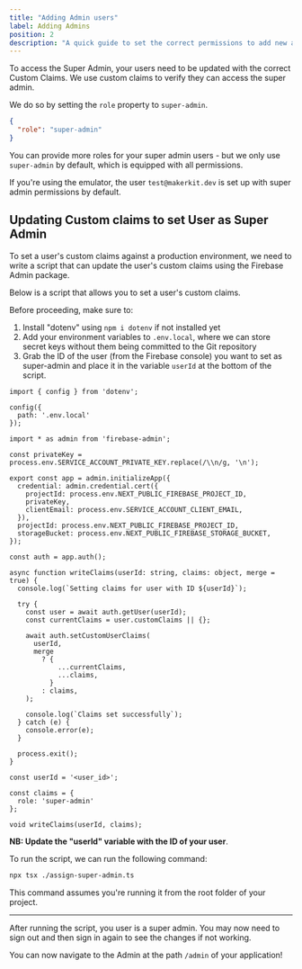 ```yaml
---
title: "Adding Admin users"
label: Adding Admins
position: 2
description: "A quick guide to set the correct permissions to add new admin users"
---
```


To access the Super Admin, your users need to be updated with the correct Custom Claims. We use custom claims to verify they can access the super admin.

We do so by setting the `role` property to `super-admin`.

```json
{
  "role": "super-admin"
}
```

You can provide more roles for your super admin users - but we only use `super-admin` by default, which is equipped with all permissions.

If you're using the emulator, the user `test@makerkit.dev` is set up with super admin permissions by default.

## Updating Custom claims to set User as Super Admin

To set a user's custom claims against a production environment, we need to write a script that can update the user's custom claims
using the Firebase Admin package.

Below is a script that allows you to set a user's custom claims.

Before proceeding, make sure to:

1. Install "dotenv" using `npm i dotenv` if not installed yet
2. Add your environment variables to `.env.local`, where we can store secret keys without them being committed to the Git repository
3. Grab the ID of the user (from the Firebase console) you want to set as super-admin and place it in the variable `userId` at the bottom of the script.

```tsx title="assign-super-admin.ts"
import { config } from 'dotenv';

config({
  path: '.env.local'
});

import * as admin from 'firebase-admin';

const privateKey = process.env.SERVICE_ACCOUNT_PRIVATE_KEY.replace(/\\n/g, '\n');

export const app = admin.initializeApp({
  credential: admin.credential.cert({
    projectId: process.env.NEXT_PUBLIC_FIREBASE_PROJECT_ID,
    privateKey,
    clientEmail: process.env.SERVICE_ACCOUNT_CLIENT_EMAIL,
  }),
  projectId: process.env.NEXT_PUBLIC_FIREBASE_PROJECT_ID,
  storageBucket: process.env.NEXT_PUBLIC_FIREBASE_STORAGE_BUCKET,
});

const auth = app.auth();

async function writeClaims(userId: string, claims: object, merge = true) {
  console.log(`Setting claims for user with ID ${userId}`);

  try {
    const user = await auth.getUser(userId);
    const currentClaims = user.customClaims || {};

    await auth.setCustomUserClaims(
      userId,
      merge
        ? {
            ...currentClaims,
            ...claims,
          }
        : claims,
    );

    console.log(`Claims set successfully`);
  } catch (e) {
    console.error(e);
  }

  process.exit();
}

const userId = '<user_id>';

const claims = {
  role: 'super-admin'
};

void writeClaims(userId, claims);
```

**NB: Update the "userId" variable with the ID of your user**.

To run the script, we can run the following command:

```bash
npx tsx ./assign-super-admin.ts
```

This command assumes you're running it from the root folder of your project.

---

After running the script, you user is a super admin. You may now need to sign out and then sign in again to see the changes if not working.

You can now navigate to the Admin at the path `/admin` of your application!